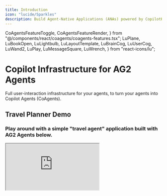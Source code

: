 ```yaml
---
title: Introduction
icon: "lucide/Sparkles"
description: Build Agent-Native Applications (ANAs) powered by CopilotKit and AG2 Agents.
---
```


  CoAgentsFeatureToggle,
  CoAgentsFeatureRender,
} from "@/components/react/coagents/coagents-features.tsx";
  LuPlane,
  LuBookOpen,
  LuLightbulb,
  LuLayoutTemplate,
  LuBrainCog,
  LuUserCog,
  LuWand2,
  LuPlay,
  LuMessageSquare,
  LuWrench,
} from "react-icons/lu";

# Copilot Infrastructure for AG2 Agents

Full user-interaction infrastructure for your agents, to turn your agents into Copilot Agents (CoAgents).


<div className="w-full border rounded-lg h-[550px] p-1 pb-6 my-10 shadow-lg flex flex-col items-center">
  <div className="w-full flex flex-col items-center border-b pb-4">
    <h2 className="text-xl font-semibold mb-2 text-center">Travel Planner Demo</h2>
    <h3 className="text-center text-sm text-gray-500 dark:text-gray-400 font-normal mb-4">Play around with a simple "travel agent" application built with AG2 Agents below.</h3>
  </div>
  <iframe src="https://ag2-starter.vercel.app/" className="w-full h-full" />
</div> 

## Ready to get started?

Get started with CoAgents in as little as 5 minutes with one of our guides or tutorials.

<CTACards
  columns={1}
  cards={[
    {
      icon: LuPlay,
      title: "Quickstart",
      description: "Learn how to build your first CoAgent in 5 minutes.",
      href: "/ag2/quickstart/ag2",
    },
  ]}
/>
{/* TODO: Add example tutorials for AG2 Agents */}

## Building blocks of a CoAgent

Everything you need to build Agent-Native Applications (ANAs), right out of the box.

<CTACards
  columns={2}
  cards={[
    {
      icon: LuMessageSquare,
      title: "Agentic Chat UI",
      description: "In-app chat powered by your agent.",
      href: "/ag2/agentic-chat-ui",
    },
    {
      icon: LuUserCog,
      title: "Human-in-the-Loop",
      description: "Set smart checkpoints where humans can guide your agents.",
      href: "/ag2/human-in-the-loop",
    },
  ]}
/>

{/* TODO: Add CoAgents in action section for AG2 Agents */}

## Common Questions

Have a question about CoAgents? You're in the right place!

<Accordions>
<Accordion title="Can you explain what a CoAgent is in more detail?">
Sure! CoAgents are what we call "agentic copilots". Well, what's an agentic copilot then?

Think of a Copilot as a simple and fully LLM controlled assistant that has relatively limited capabilities. An Agentic Copilot then is a copilot
that has been enhanced with the ability to use AG2 agents to perform more complex tasks. This is an extremely powerful way to build AI
powered applications because it gives you, the developer, the ability to control the agent's behavior in a deterministic way while still letting
the agent do its magic.

</Accordion>
<Accordion title="Can I attach to an existing thread?">
Development of CoAgents is ongoing. One part of this is the ability to attach to an existing thread which is a high priority on our roadmap.

Stay tuned for updates!

</Accordion>
</Accordions> 